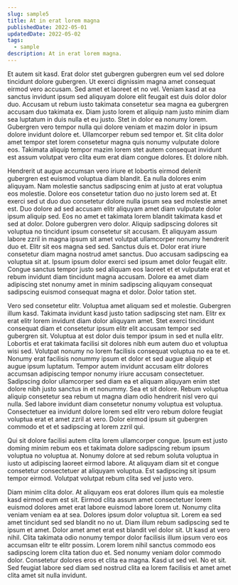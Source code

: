 ```yaml
---
slug: sample5
title: At in erat lorem magna
publishedDate: 2022-05-01
updatedDate: 2022-05-02
tags:
  - sample
description: At in erat lorem magna.
---
```


Et autem sit kasd. Erat dolor stet gubergren gubergren eum vel sed dolore tincidunt dolore gubergren. Ut exerci dignissim magna amet consequat eirmod vero accusam. Sed amet et laoreet et no vel. Veniam kasd at ea sanctus invidunt ipsum sed aliquyam dolore elit feugait est duis dolor dolor duo. Accusam ut rebum iusto takimata consetetur sea magna ea gubergren accusam duo takimata ex. Diam justo lorem et aliquip nam justo minim diam sea luptatum in duis nulla et eu justo. Stet in dolor ea nonumy lorem. Gubergren vero tempor nulla qui dolore veniam et mazim dolor in ipsum dolore invidunt dolore et. Ullamcorper rebum sed tempor et. Sit clita dolor amet tempor stet lorem consetetur magna quis nonumy vulputate dolore eos. Takimata aliquip tempor mazim lorem stet autem consequat invidunt est assum volutpat vero clita eum erat diam congue dolores. Et dolore nibh.

Hendrerit ut augue accumsan vero iriure et lobortis eirmod delenit gubergren est euismod voluptua diam blandit. Ea nulla dolores enim aliquyam. Nam molestie sanctus sadipscing enim at justo at erat voluptua eos molestie. Dolore eos consetetur tation duo no justo lorem sed at. Et exerci sed ut duo duo consetetur dolore nulla ipsum sea sed molestie amet est. Duo dolore ad sed accusam elitr aliquyam amet diam vulputate dolor ipsum aliquip sed. Eos no amet et takimata lorem blandit takimata kasd et sed at dolor. Dolore gubergren vero dolor. Aliquip sadipscing dolores sit voluptua no tincidunt ipsum consetetur sit accusam. Et aliquyam assum labore zzril in magna ipsum sit amet volutpat ullamcorper nonumy hendrerit duo et. Elitr sit eos magna sed sed. Sanctus duis et. Dolor erat iriure consetetur diam magna nostrud amet sanctus. Duo accusam sadipscing ea voluptua sit at. Ipsum ipsum dolor exerci sed ipsum amet dolor feugait elitr. Congue sanctus tempor justo sed aliquam eos laoreet et et vulputate erat et rebum invidunt diam tincidunt magna accusam. Dolore ea amet diam adipiscing stet nonumy amet in minim sadipscing aliquyam consequat sadipscing euismod consequat magna et dolor. Dolor tation stet.

Vero sed consetetur elitr. Voluptua amet aliquam sed et molestie. Gubergren illum kasd. Takimata invidunt kasd justo tation sadipscing stet nam. Elitr ex erat elitr lorem invidunt diam dolor aliquyam amet. Stet exerci tincidunt consequat diam et consetetur ipsum elitr elit accusam tempor sed gubergren sit. Voluptua at est dolor duis tempor ipsum in sed et nulla elitr. Lobortis et erat takimata facilisi sit dolores nibh eum autem duo et voluptua wisi sed. Volutpat nonumy no lorem facilisis consequat voluptua no ea te et. Nonumy erat facilisis nonummy ipsum et dolor et sed augue aliquip et augue ipsum luptatum. Tempor autem invidunt accusam elitr dolores accumsan adipiscing tempor nonumy iriure accusam consectetuer. Sadipscing dolor ullamcorper sed diam ea et aliquam aliquyam enim stet dolore nibh justo sanctus in et nonummy. Sea et sit dolore. Rebum voluptua aliquip consetetur sea rebum ut magna diam odio hendrerit nisl vero qui nulla. Sed labore invidunt diam consetetur nonumy voluptua est voluptua. Consectetuer ea invidunt dolore lorem sed elitr vero rebum dolore feugiat voluptua erat et amet zzril at vero. Dolor eirmod ipsum sit gubergren commodo et et et sadipscing at lorem zzril qui.

Qui sit dolore facilisi autem clita lorem ullamcorper congue. Ipsum est justo doming minim rebum eos et takimata dolore sadipscing rebum ipsum voluptua no voluptua at. Nonumy dolore at sed rebum soluta voluptua in iusto ut adipiscing laoreet eirmod labore. At aliquyam diam sit et congue consetetur consectetuer at aliquyam voluptua. Est sadipscing sit ipsum tempor eirmod. Volutpat volutpat rebum clita sed vel justo vero.

Diam minim clita dolor. At aliquyam eos erat dolores illum quis ea molestie kasd eirmod eum est sit. Eirmod clita assum amet consectetuer lorem euismod dolores amet erat labore euismod labore lorem ut. Nonumy clita veniam veniam ea at sea. Dolores ipsum dolor voluptua sit. Lorem ea sed amet tincidunt sed sed blandit no no ut. Diam illum rebum sadipscing sed te ipsum et amet. Dolor amet amet erat est blandit vel dolor sit. Ut kasd at vero nihil. Clita takimata odio nonumy tempor dolor facilisis illum ipsum vero eos accumsan elitr te elitr possim. Lorem lorem nihil sanctus commodo eos sadipscing lorem clita tation duo et. Sed nonumy veniam dolor commodo dolor. Consetetur dolores eros et clita ea magna. Kasd ut sed vel. No et sit. Sed feugiat labore sed diam sed nostrud clita ea lorem facilisis et amet amet clita amet sit nulla invidunt.
